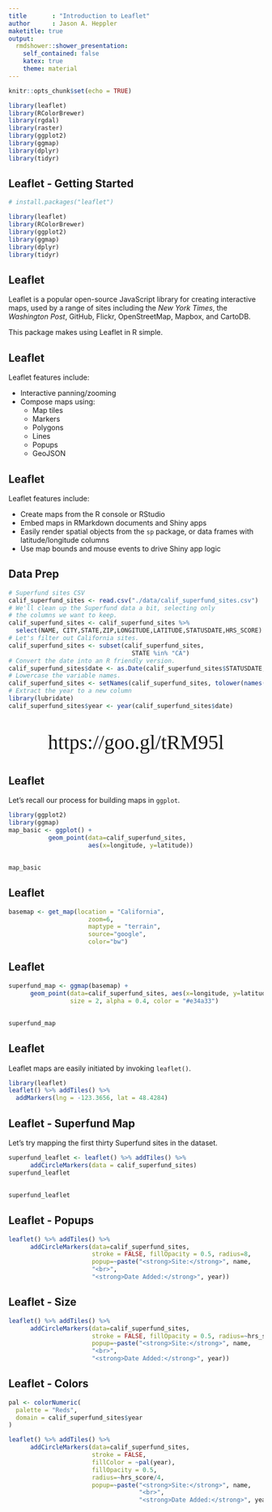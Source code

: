 ```yaml
---
title       : "Introduction to Leaflet"
author      : Jason A. Heppler
maketitle: true
output:
  rmdshower::shower_presentation:
    self_contained: false
    katex: true
    theme: material
---
```


```r
knitr::opts_chunk$set(echo = TRUE)
```

```r
library(leaflet)
library(RColorBrewer)
library(rgdal)
library(raster)
library(ggplot2)
library(ggmap)
library(dplyr)
library(tidyr)
```

## Leaflet - Getting Started

```r
# install.packages("leaflet")

library(leaflet)
library(RColorBrewer)
library(ggplot2)
library(ggmap)
library(dplyr)
library(tidyr)
```

## Leaflet

Leaflet is a popular open-source JavaScript library for creating interactive maps, used by a range of sites including the *New York Times*, the *Washington Post*, GitHub, Flickr, OpenStreetMap, Mapbox, and CartoDB.

This package makes using Leaflet in R simple.

## Leaflet

Leaflet features include:

- Interactive panning/zooming
- Compose maps using:
    - Map tiles
    - Markers
    - Polygons
    - Lines
    - Popups
    - GeoJSON
  
## Leaflet

Leaflet features include:

- Create maps from the R console or RStudio
- Embed maps in RMarkdown documents and Shiny apps
- Easily render spatial objects from the `sp` package, or data frames with latitude/longitude columns
- Use map bounds and mouse events to drive Shiny app logic

## Data Prep

```r
# Superfund sites CSV
calif_superfund_sites <- read.csv("./data/calif_superfund_sites.csv")
# We'll clean up the Superfund data a bit, selecting only
# the columns we want to keep.
calif_superfund_sites <- calif_superfund_sites %>% 
  select(NAME, CITY,STATE,ZIP,LONGITUDE,LATITUDE,STATUSDATE,HRS_SCORE)
# Let's filter out California sites.
calif_superfund_sites <- subset(calif_superfund_sites,
                                  STATE %in% "CA")
# Convert the date into an R friendly version.
calif_superfund_sites$date <- as.Date(calif_superfund_sites$STATUSDATE, "%m/%d/%Y")
# Lowercase the variable names.
calif_superfund_sites <- setNames(calif_superfund_sites, tolower(names(calif_superfund_sites)))
# Extract the year to a new column
library(lubridate)
calif_superfund_sites$year <- year(calif_superfund_sites$date)
```

## {.fullscreen}

<center><p style="font-size: 40px; font-family: monospaced;">https://goo.gl/tRM95l</p></center>

## Leaflet

Let's recall our process for building maps in `ggplot`.

```r
library(ggplot2)
library(ggmap)
map_basic <- ggplot() + 
           geom_point(data=calif_superfund_sites, 
                      aes(x=longitude, y=latitude))
```

## {.fullscreen}

```r
map_basic
```

## Leaflet

```r
basemap <- get_map(location = "California",
                      zoom=6,
                      maptype = "terrain",
                      source="google",
                      color="bw")
```

## Leaflet

```r
superfund_map <- ggmap(basemap) + 
      geom_point(data=calif_superfund_sites, aes(x=longitude, y=latitude), 
                 size = 2, alpha = 0.4, color = "#e34a33")
```

## {.fullscreen}

```r
superfund_map
```

## Leaflet

Leaflet maps are easily initiated by invoking `leaflet()`.

```r
library(leaflet)
leaflet() %>% addTiles() %>% 
  addMarkers(lng = -123.3656, lat = 48.4284)
```

## Leaflet - Superfund Map

Let's try mapping the first thirty Superfund sites in the dataset. 

```r
superfund_leaflet <- leaflet() %>% addTiles() %>%
      addCircleMarkers(data = calif_superfund_sites)
superfund_leaflet
```

## {.fullscreen}

```r
superfund_leaflet
```

## Leaflet - Popups

```r
leaflet() %>% addTiles() %>%
      addCircleMarkers(data=calif_superfund_sites,
                       stroke = FALSE, fillOpacity = 0.5, radius=8,
                       popup=~paste("<strong>Site:</strong>", name,
                       "<br>",
                       "<strong>Date Added:</strong>", year))
```

## Leaflet - Size

```r
leaflet() %>% addTiles() %>%
      addCircleMarkers(data=calif_superfund_sites,
                       stroke = FALSE, fillOpacity = 0.5, radius=~hrs_score/4,
                       popup=~paste("<strong>Site:</strong>", name,
                       "<br>",
                       "<strong>Date Added:</strong>", year))
```

## Leaflet - Colors

```r
pal <- colorNumeric(
  palette = "Reds",
  domain = calif_superfund_sites$year
)

leaflet() %>% addTiles() %>%
      addCircleMarkers(data=calif_superfund_sites,
                       stroke = FALSE, 
                       fillColor = ~pal(year),
                       fillOpacity = 0.5, 
                       radius=~hrs_score/4,
                       popup=~paste("<strong>Site:</strong>", name,
                                    "<br>",
                                    "<strong>Date Added:</strong>", year))
```
